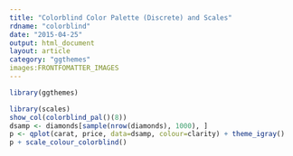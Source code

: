 ```yaml
---
title: "Colorblind Color Palette (Discrete) and Scales"
rdname: "colorblind"
date: "2015-04-25"
output: html_document
layout: article
category: "ggthemes"
images:FRONTFOMATTER_IMAGES
---
```


```r
library(ggthemes)
```

```r

library(scales)
show_col(colorblind_pal()(8))
dsamp <- diamonds[sample(nrow(diamonds), 1000), ]
p <- qplot(carat, price, data=dsamp, colour=clarity) + theme_igray()
p + scale_colour_colorblind()



```